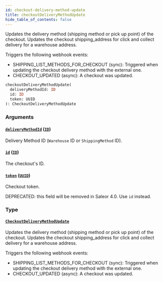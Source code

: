 ```yaml
---
id: checkout-delivery-method-update
title: checkoutDeliveryMethodUpdate
hide_table_of_contents: false
---
```


Updates the delivery method (shipping method or pick up point) of the checkout. Updates the checkout shipping_address for click and collect delivery for a warehouse address.

Triggers the following webhook events:

- SHIPPING_LIST_METHODS_FOR_CHECKOUT (sync): Triggered when updating the checkout delivery method with the external one.
- CHECKOUT_UPDATED (async): A checkout was updated.

```graphql
checkoutDeliveryMethodUpdate(
  deliveryMethodId: ID
  id: ID
  token: UUID
): CheckoutDeliveryMethodUpdate
```

### Arguments

#### [`deliveryMethodId`](#) ([`ID`](../../../developer/api-reference/scalars/id))

Delivery Method ID (`Warehouse` ID or `ShippingMethod` ID).

#### [`id`](#) ([`ID`](../../../developer/api-reference/scalars/id))

The checkout's ID.

#### [`token`](#) ([`UUID`](../../../developer/api-reference/scalars/uuid))

Checkout token.

DEPRECATED: this field will be removed in Saleor 4.0. Use `id` instead.

### Type

#### [`CheckoutDeliveryMethodUpdate`](../../../developer/api-reference/objects/checkout-delivery-method-update)

Updates the delivery method (shipping method or pick up point) of the checkout. Updates the checkout shipping_address for click and collect delivery for a warehouse address.

Triggers the following webhook events:

- SHIPPING_LIST_METHODS_FOR_CHECKOUT (sync): Triggered when updating the checkout delivery method with the external one.
- CHECKOUT_UPDATED (async): A checkout was updated.
